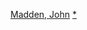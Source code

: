 {{Navbox
| name = John Madden
| title = [[約翰·麥登]]執導電影
| state = {{{state|autocollapse}}}
| listclass = hlist

| list1  = 
* 《{{le|寡婦製造者 (1990年電影)|The Widowmaker|寡婦製造者}}》（1990）
* 《{{le|伊登弗洛姆 (電影)|Ethan Frome (film)|伊登弗洛姆}}》（1993）
* 《{{le|情定金門橋|Golden Gate (film)}}》（1994）
* 《{{le|布朗夫人|Mrs Brown}}》（1997）
* 《[[莎翁情史]]》（1998）
* 《[[戰地情人]]》（2001）
* 《[[證明我愛你]]》（2005）
* 《{{le|生死一擊|Killshot (film)}}》（2008）
* 《{{le|特務謎雲|The Debt (2010 film)}}》（2010）
* 《[[金盞花大酒店]]》（2011）
* 《[[金盞花大酒店2]]》（2015）
* 《[[攻敵必救]]》（2016）
* 《[[死間行動]]》（2022）

}}<noinclude>
{{collapsible option}}
[[Category:英格蘭電影導演模板|Madden, John]]
[[Category:約翰·麥登電影|*]]
</noinclude>